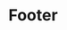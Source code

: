 
<Meta title="Partials/Footer" component={Footer} />

# Footer

<Preview>
  <Story name="default">
    <Footer
      version={text("version")}
      copyright={text("copyright")}
      topButtonTitle={text("topButtonTitle")}
    />
  </Story>
</Preview>
